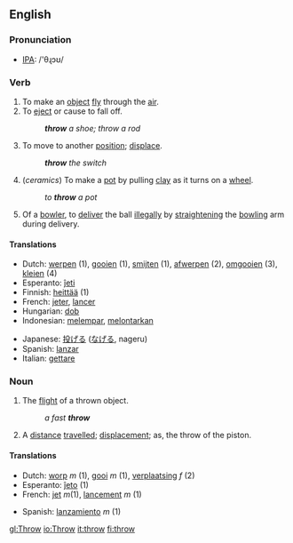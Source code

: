 ==English==

===Pronunciation===
* [[IPA]]: /'θɻɔʊ/

===Verb===
{{irregverb|'''to throw'''|'''[[throws]]'''|'''[[threw]]'''|'''[[thrown]]'''|'''[[throwing]]'''}}

# To make an [[object]] [[fly]] through the [[air]].
# To [[eject]] or cause to fall off.
#: '''''throw''' a shoe; throw a rod''
# To move to another [[position]]; [[displace]].
#: '''''throw''' the switch''
# (''ceramics'') To make a [[pot]] by pulling [[clay]] as it turns on a [[wheel]].
#: ''to '''throw''' a pot''
# {{Cricket}} Of a [[bowler]], to [[deliver]] the ball [[illegal]]ly by [[straighten]]ing the [[bowling]] arm during delivery.

====Translations====
{{top}}
*Dutch: [[werpen]] (1), [[gooien]] (1), [[smijten]] (1), [[afwerpen]] (2), [[omgooien]] (3), [[kleien]] (4)
*Esperanto: [[ĵeti]]
*Finnish: [[heittää]] (1)
*French: [[jeter]], [[lancer]]
*Hungarian: [[dob]]
*Indonesian: [[lempar|melempar]], [[lontar|melontarkan]]
{{mid}}
*Japanese: [[投げる]] ([[なげる]], nageru)
*Spanish: [[lanzar]]
*Italian: [[gettare]]
{{bottom}}

===Noun===
{{en-noun|throw|throws}}

# The [[flight]] of a thrown object.
#: ''a fast '''throw'''''
# A [[distance]] [[travel]]led; [[displace]]ment; as, the throw of the piston.

====Translations====
{{top}}
*Dutch: [[worp]] ''m'' (1), [[gooi]] ''m'' (1), [[verplaatsing]] ''f'' (2)
*Esperanto: [[ĵeto]] (1)
*French: [[jet]]  ''m''(1), [[lancement]] ''m'' (1)
{{mid}}
*Spanish: [[lanzamiento]] ''m'' (1)
{{bottom}}

[[gl:Throw]]
[[io:Throw]]
[[it:throw]]
[[fi:throw]]